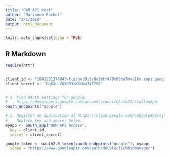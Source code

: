```yaml
---
title: "DBM API test"
author: "Marianne Rochet"
date: "2/1/2018"
output: html_document
---
```


```r
knitr::opts_chunk$set(echo = TRUE)
```

## R Markdown

```r

require(httr)


client_id <- "1041281374043-tlgshvl9itv0v2mtf470m89oa7mvo1km.apps.googleusercontent.com"
client_secret <- "DqKXu-VQXBR3zKRtNo74Z7S8"


# 1. Find OAuth settings for google:
#    https://developers.google.com/accounts/docs/OAuth2InstalledApp
oauth_endpoints("google")

# 2. Register an application at https://cloud.google.com/console#/project
#    Replace key and secret below.
myapp <- oauth_app("DBM API Access",
  key = client_id,
  secret = client_secret)

google_token <- oauth2.0_token(oauth_endpoints("google"), myapp,
  scope = "https://www.googleapis.com/auth/doubleclickbidmanager")

```
